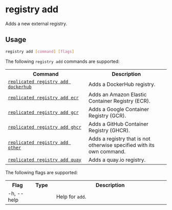 
# registry add

Adds a new external registry.

## Usage

```bash
registry add [command] [flags]
```

The following `registry add` commands are supported:

<table>
  <tr>
    <th width="50%">Command</th>
    <th width="50%">Description</th>
  </tr>
  <tr>
    <td><a href="replicated-cli-registry-add-dockerhub"><code>replicated registry add dockerhub</code></a></td>
    <td>Adds a DockerHub registry.</td>
  </tr>
  <tr>
    <td><a href="replicated-cli-registry-add-ecr"><code>replicated registry add ecr</code></a></td>
    <td>Adds an Amazon Elastic Container Registry (ECR).</td>
  </tr>
  <tr>
    <td><a href="replicated-cli-registry-add-gcr"><code>replicated registry add gcr</code></a></td>
    <td>Adds a Google Container Registry (GCR).</td>
  </tr>
  <tr>
    <td><a href="replicated-cli-registry-add-ghcr"><code>replicated registry add ghcr</code></a></td>
    <td>Adds a GitHub Container Registry (GHCR).</td>
  </tr>
  <tr>
    <td><a href="replicated-cli-registry-add-other"><code>replicated registry add other</code></a></td>
    <td>Adds a registry that is not otherwise specified with its own command.</td>
  </tr>
  <tr>
    <td><a href="replicated-cli-registry-add-quay"><code>replicated registry add quay</code></a></td>
    <td>Adds a quay.io registry.</td>
  </tr>
</table>

The following flags are supported:

<table>
  <tr>
    <th width="15%">Flag</th>
    <th width="15%">Type</th>
    <th width="70%">Description</th>
  </tr>
  <App/>
  <tr>
    <td>-h, --help</td>
    <td></td>
    <td>Help for <code>add</code>.</td>
  </tr>
  <SkipValidation/>
  <Token/>
</table>
